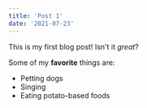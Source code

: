 ```yaml
---
title: 'Post 1'
date: '2021-07-23'
---
```


This is my first blog post! Isn't it _great_?

Some of my **favorite** things are:

- Petting dogs
- Singing
- Eating potato-based foods
